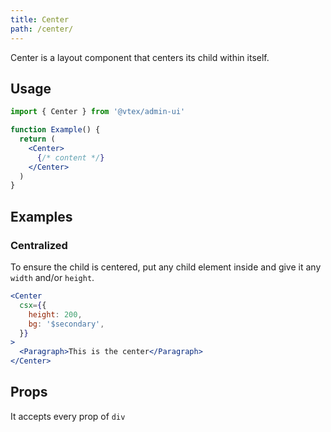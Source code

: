 ```yaml
---
title: Center
path: /center/
---
```


Center is a layout component that centers its child within itself.

## Usage

```jsx isStatic
import { Center } from '@vtex/admin-ui'

function Example() {
  return (
    <Center>
      {/* content */}
    </Center>
  )
}
```

## Examples

### Centralized

To ensure the child is centered, put any child element inside and give it any `width` and/or `height`.

```jsx live
<Center
  csx={{
    height: 200,
    bg: '$secondary',
  }}
>
  <Paragraph>This is the center</Paragraph>
</Center>
```

## Props

It accepts every prop of `div`
